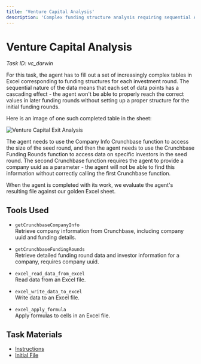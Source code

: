```yaml
---
title: 'Venture Capital Analysis'
description: 'Complex funding structure analysis requiring sequential API calls and cascading data dependencies across multiple investment rounds'
---
```


# Venture Capital Analysis
*Task ID: vc_darwin*

For this task, the agent has to fill out a set of increasingly complex tables in Excel corresponding to funding structures for each investment round. The sequential nature of the data means that each set of data points has a cascading effect - the agent won't be able to properly reach the correct values in later funding rounds without setting up a proper structure for the initial funding rounds.

Here is an image of one such completed table in the sheet:

![Venture Capital Exit Analysis](/images/VC-1.png)

The agent needs to use the Company Info Crunchbase function to access the size of the seed round, and then the agent needs to use the Crunchbase Funding Rounds function to access data on specific investors in the seed round. The second Crunchbase function requires the agent to provide a company uuid as a parameter - the agent will not be able to find this information without correctly calling the first Crunchbase function.

When the agent is completed with its work, we evaluate the agent's resulting file against our golden Excel sheet.


## Tools Used

- `getCrunchbaseCompanyInfo`  
  Retrieve company information from Crunchbase, including company uuid and funding details.

- `getCrunchbaseFundingRounds`  
  Retrieve detailed funding round data and investor information for a company, requires company uuid.

- `excel_read_data_from_excel`  
  Read data from an Excel file.

- `excel_write_data_to_excel`  
  Write data to an Excel file.

- `excel_apply_formula`  
  Apply formulas to cells in an Excel file.

## Task Materials

- [Instructions](/files/venture-capital/Instructions.pdf)
- [Initial File](/files/venture-capital/InitState.xlsx)
